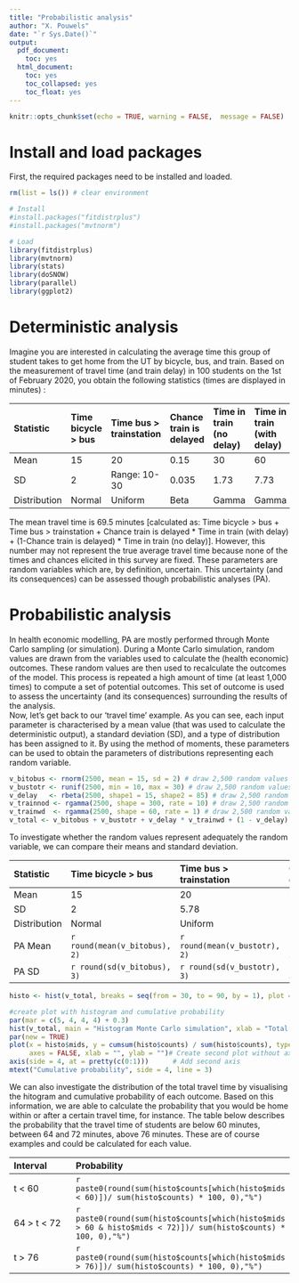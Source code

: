 ```yaml
---
title: "Probabilistic analysis"
author: "X. Pouwels"
date: "`r Sys.Date()`"
output:
  pdf_document:
    toc: yes
  html_document:
    toc: yes
    toc_collapsed: yes
    toc_float: yes
---
```


```r
knitr::opts_chunk$set(echo = TRUE, warning = FALSE,  message = FALSE)
```

# Install and load packages

First, the required packages need to be installed and loaded.

```r
rm(list = ls()) # clear environment

# Install
#install.packages("fitdistrplus")
#install.packages("mvtnorm")

# Load
library(fitdistrplus)
library(mvtnorm)
library(stats)
library(doSNOW)
library(parallel)
library(ggplot2)
```

# Deterministic analysis
Imagine you are interested in calculating the average time this group of student takes to get home from the UT by bicycle, bus, and train. Based on the measurement of travel time (and train delay) in 100 students on the 1st of February 2020, you obtain the following statistics (times are displayed in minutes) :  

| Statistic | Time bicycle > bus | Time bus > trainstation | Chance train is delayed | Time in train (no delay) |	Time in train (with delay) | Total time |
|:-----|:-----|:------------|:--------------|:-------|:-----|:-----|
| Mean | 15   | 20  | 0.15    | 30     | 60   |  69.5|
| SD   | 2    | Range: 10-30   | 0.035         | 1.73   | 7.73 |      |
| Distribution| Normal | Uniform | Beta     |  Gamma |Gamma |      |  

The mean travel time is 69.5 minutes [calculated as: Time bicycle > bus + Time bus > trainstation + Chance train is delayed * Time in train (with delay) + (1-Chance train is delayed) * Time in train (no delay)]. However, this number may not represent the true average travel time because none of the times and chances elicited in this survey are fixed. These parameters are random variables which are, by definition, uncertain. This uncertainty (and its consequences) can be assessed though probabilistic analyses (PA).  

# Probabilistic analysis
In health economic modelling, PA are mostly performed through Monte Carlo sampling (or simulation). During a Monte Carlo simulation, random values are drawn from the variables used to calculate the (health economic) outcomes. These random values are then used to recalculate the outcomes of the model. This process is repeated a high amount of time (at least 1,000 times) to compute a set of potential outcomes. This set of outcome is used to assess the uncertainty (and its consequences) surrounding the results of the analysis.  
Now, let's get back to our 'travel time' example. As you can see, each input parameter is characterised by a mean value (that was used to calculate the deterministic output),  a standard deviation (SD), and a type of distribution has been assigned to it. By using the method of moments, these parameters can be used to obtain the parameters of distributions representing each random variable.
```r
v_bitobus <- rnorm(2500, mean = 15, sd = 2) # draw 2,500 random values from a normal distribution for time bicycle > bus
v_bustotr <- runif(2500, min = 10, max = 30) # draw 2,500 random values from a uniform distribution for time bus > train
v_delay   <- rbeta(2500, shape1 = 15, shape2 = 85) # draw 2,500 random values from a beta distribution for chance delayed train
v_trainnod <- rgamma(2500, shape = 300, rate = 10) # draw 2,500 random values from a gamma distribution for time train (no delay)
v_trainwd  <- rgamma(2500, shape = 60, rate = 1) # draw 2,500 random values from a gamma distribution for time train (with delay)
v_total <- v_bitobus + v_bustotr + v_delay * v_trainwd + (1 - v_delay) * v_trainnod # calculate total time for each iteration
```

To investigate whether the random values represent adequately the random variable, we can compare their means and standard deviation.  

| Statistic | Time bicycle > bus | Time bus > trainstation | Chance train is delayed | Time in train (no delay) |	Time in train (with delay) | Total time |
|:-----|:-----|:------------|:--------------|:-------|:-----|:-----|
| Mean | 15   | 20          | 0.15          | 30     | 60   |  69.5|
| SD   | 2    | 5.78        | 0.035         | 1.73   | 7.73 |      |
| Distribution| Normal | Uniform | Beta     |  Gamma |Gamma |      |
| PA Mean |`r round(mean(v_bitobus), 2)`|`r round(mean(v_bustotr), 2)`|`r round(mean(v_delay), 2)`|`r round(mean(v_trainnod), 2)`|`r round(mean(v_trainwd), 2)`|`r round(mean(v_total), 2)`|
| PA SD |`r round(sd(v_bitobus), 3)`|`r round(sd(v_bustotr), 3)`|`r round(sd(v_delay), 3)`|`r round(sd(v_trainnod), 3)`|`r round(sd(v_trainwd), 3)`|`r round(sd(v_total), 3)`|  

```r
histo <- hist(v_total, breaks = seq(from = 30, to = 90, by = 1), plot = FALSE) # register histogram values

#create plot with histogram and cumulative probability
par(mar = c(5, 4, 4, 4) + 0.3) 
hist(v_total, main = "Histogram Monte Carlo simulation", xlab = "Total travel time")
par(new = TRUE)
plot(x = histo$mids, y = cumsum(histo$counts) / sum(histo$counts), type = 'l', col = 'darkblue', 
     axes = FALSE, xlab = "", ylab = "")# Create second plot without axes
axis(side = 4, at = pretty(c(0:1)))      # Add second axis
mtext("Cumulative probability", side = 4, line = 3)  
```

We can also investigate the distribution of the total travel time by visualising the hitogram and cumulative probability of each outcome. Based on this information, we are able to calculate the probability that you would be home within or after a certain travel time, for instance. The table below describes the probability that the travel time of students are below 60 minutes, between 64 and 72 minutes, above 76 minutes. These are of course examples and could be calculated for each value.  

| Interval    | Probability                                                                                                   |  
|:-----|:-----|  
| t < 60      | `r paste0(round(sum(histo$counts[which(histo$mids < 60)])/ sum(histo$counts) * 100, 0),"%")`                  |  
| 64 > t < 72 | `r paste0(round(sum(histo$counts[which(histo$mids > 60 & histo$mids < 72)])/ sum(histo$counts) * 100, 0),"%")`|  
| t > 76      | `r paste0(round(sum(histo$counts[which(histo$mids > 76)])/ sum(histo$counts) * 100, 0),"%")`                  |  

